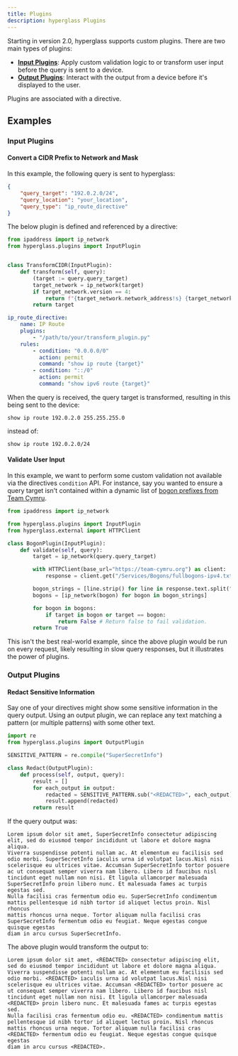 ```yaml
---
title: Plugins
description: hyperglass Plugins
---
```



Starting in version 2.0, hyperglass supports custom plugins. There are two main types of plugins:

-   [**Input Plugins**](#input-plugins): Apply custom validation logic to or transform user input before the query is sent to a device.
-   [**Output Plugins**](#output-plugins): Interact with the output from a device before it's displayed to the user.

Plugins are associated with a directive.

## Examples

### Input Plugins

#### Convert a CIDR Prefix to Network and Mask

In this example, the following query is sent to hyperglass:

```json filename="Example Query"
{
    "query_target": "192.0.2.0/24",
    "query_location": "your_location",
    "query_type": "ip_route_directive"
}
```

The below plugin is defined and referenced by a directive:

```python filename="/path/to/your/transform_plugin.py"
from ipaddress import ip_network
from hyperglass.plugins import InputPlugin


class TransformCIDR(InputPlugin):
    def transform(self, query):
        (target := query.query_target)
        target_network = ip_network(target)
        if target_network.version == 4:
            return f"{target_network.network_address!s} {target_network.netmask!s}"
        return target
```

```yaml filename="directives.yaml"
ip_route_directive:
    name: IP Route
    plugins:
        - "/path/to/your/transform_plugin.py"
    rules:
        - condition: "0.0.0.0/0"
          action: permit
          command: "show ip route {target}"
        - condition: "::/0"
          action: permit
          command: "show ipv6 route {target}"
```

When the query is received, the query target is transformed, resulting in this being sent to the device:

```
show ip route 192.0.2.0 255.255.255.0
```

instead of:

```
show ip route 192.0.2.0/24
```

#### Validate User Input

In this example, we want to perform some custom validation not available via the directives `condition` API. For instance, say you wanted to ensure a query target isn't contained within a dynamic list of [bogon prefixes from Team Cymru](https://www.team-cymru.com/bogon-networks).

```python filename="/path/to/your/validation_plugin.py"
from ipaddress import ip_network

from hyperglass.plugins import InputPlugin
from hyperglass.external import HTTPClient

class BogonPlugin(InputPlugin):
    def validate(self, query):
        target = ip_network(query.query_target)

        with HTTPClient(base_url="https://team-cymru.org") as client:
            response = client.get("/Services/Bogons/fullbogons-ipv4.txt")

        bogon_strings = [line.strip() for line in response.text.split("\n") if not line.startswith("#")]
        bogons = [ip_network(bogon) for bogon in bogon_strings]

        for bogon in bogons:
            if target in bogon or target == bogon:
                return False # Return false to fail validation.
        return True
```

This isn't the best real-world example, since the above plugin would be run on every request, likely resulting in slow query responses, but it illustrates the power of plugins.

### Output Plugins

#### Redact Sensitive Information

Say one of your directives might show some sensitive information in the query output. Using an output plugin, we can replace any text matching a pattern (or multiple patterns) with some other text.

```python
import re
from hyperglass.plugins import OutputPlugin

SENSITIVE_PATTERN = re.compile("SuperSecretInfo")

class Redact(OutputPlugin):
    def process(self, output, query):
        result = []
        for each_output in output:
            redacted = SENSITIVE_PATTERN.sub("<REDACTED>", each_output)
            result.append(redacted)
        return result
```

If the query output was:

```text
Lorem ipsum dolor sit amet, SuperSecretInfo consectetur adipiscing elit, sed do eiusmod tempor incididunt ut labore et dolore magna aliqua.
Viverra suspendisse potenti nullam ac. At elementum eu facilisis sed odio morbi. SuperSecretInfo iaculis urna id volutpat lacus.Nisl nisi
scelerisque eu ultrices vitae. Accumsan SuperSecretInfo tortor posuere ac ut consequat semper viverra nam libero. Libero id faucibus nisl
tincidunt eget nullam non nisi. Et ligula ullamcorper malesuada SuperSecretInfo proin libero nunc. Et malesuada fames ac turpis egestas sed.
Nulla facilisi cras fermentum odio eu. SuperSecretInfo condimentum mattis pellentesque id nibh tortor id aliquet lectus proin. Nisl rhoncus
mattis rhoncus urna neque. Tortor aliquam nulla facilisi cras SuperSecretInfo fermentum odio eu feugiat. Neque egestas congue quisque egestas
diam in arcu cursus SuperSecretInfo.
```

The above plugin would transform the output to:

```text
Lorem ipsum dolor sit amet, <REDACTED> consectetur adipiscing elit, sed do eiusmod tempor incididunt ut labore et dolore magna aliqua.
Viverra suspendisse potenti nullam ac. At elementum eu facilisis sed odio morbi. <REDACTED> iaculis urna id volutpat lacus.Nisl nisi
scelerisque eu ultrices vitae. Accumsan <REDACTED> tortor posuere ac ut consequat semper viverra nam libero. Libero id faucibus nisl
tincidunt eget nullam non nisi. Et ligula ullamcorper malesuada <REDACTED> proin libero nunc. Et malesuada fames ac turpis egestas sed.
Nulla facilisi cras fermentum odio eu. <REDACTED> condimentum mattis pellentesque id nibh tortor id aliquet lectus proin. Nisl rhoncus
mattis rhoncus urna neque. Tortor aliquam nulla facilisi cras <REDACTED> fermentum odio eu feugiat. Neque egestas congue quisque egestas
diam in arcu cursus <REDACTED>.
```
